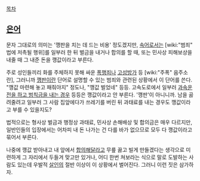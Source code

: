 [[목차]]
== [[은어]] ==
문자 그대로의 의미는 '깽판을 치는 데 드는 비용' 정도겠지만, [[속어]]로서는 [wiki:"범죄" 법에 저촉될 행위]를 일부러 한 뒤 벌금을 내거나 합의를 할 때, 또는 민사상 피해보상을 내줄 때 그 내준 돈을 깽값이라고 부른다.

주로 성인들끼리 화를 주체하지 못해 싸운 [[폭행죄]]나 [[고성방가]] 등 [wiki:"주폭" 음주소란], 그러니까 [[깽판]]이란 단어로 설명할 수 있는 범죄와 관련된 상황에서 이 단어를 쓴다. "깽값 마련해 놓고 패줘야지" 정도나, "깽값 벌었네" 등등. 고속도로에서 일부러 [[과속]]운전[[조이라이드|을 하고 범칙금을 내는 경우]] 등등은 깽값이라고 안 부른다. '깽판'이 아니니까. 남을 곯려줄려고 일부러 그 사람 집앞에다가 쓰레기를 버린 뒤 과태료를 내는 경우도 깽값이라고 부를 수 있을지도?

법적으로는 형사상 벌금과 행정상 과태료, 민사상 손해배상 및 합의금은 매우 다르지만, 일반인들의 입장에서는 어차피 내 돈 나가는 건 다를 바가 없으므로 모두 다 깽값이라고 묶어서 부른다.

나중에 깽값 받아내고 내 앞에서 [[합의]]해달라고 무릎 끓고 빌게 만들겠다는 생각으로 미련하게 그 자리에서 두들겨 맞고만 있거나, 어디 한번 쳐보라는 식으로 말로 도발하는 사람도 있는데 우발적 [[살인]]의 절반 이상이 이 상황에서 벌어진다. 그러니 이런 짓은 삼가하자.
